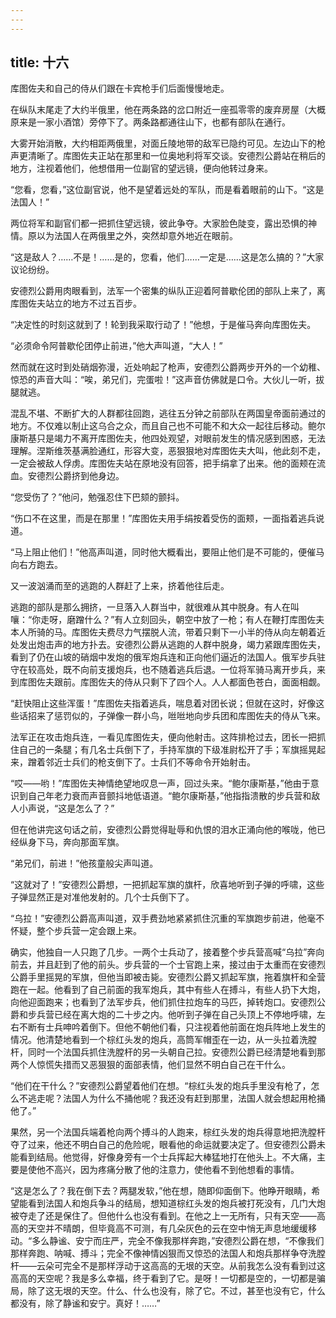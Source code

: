 ```yaml
---
---
---
```

title: 十六
---



库图佐夫和自己的侍从们跟在卡宾枪手们后面慢慢地走。

在纵队末尾走了大约半俄里，他在两条路的岔口附近一座孤零零的废弃房屋（大概原来是一家小酒馆）旁停下了。两条路都通往山下，也都有部队在通行。

大雾开始消散，大约相距两俄里，对面丘陵地带的敌军已隐约可见。左边山下的枪声更清晰了。库图佐夫正站在那里和一位奥地利将军交谈。安德烈公爵站在稍后的地方，注视着他们，他想借用一位副官的望远镜，便向他转过身来。

“您看，您看，”这位副官说，他不是望着远处的军队，而是看着眼前的山下。“这是法国人！”

两位将军和副官们都一把抓住望远镜，彼此争夺。大家脸色陡变，露出恐惧的神情。原以为法国人在两俄里之外，突然却意外地近在眼前。

“这是敌人？……不是！……是的，您看，他们……一定是……这是怎么搞的？”大家议论纷纷。

安德烈公爵用肉眼看到，法军一个密集的纵队正迎着阿普歇伦团的部队上来了，离库图佐夫站立的地方不过五百步。

“决定性的时刻这就到了！轮到我采取行动了！”他想，于是催马奔向库图佐夫。

“必须命令阿普歇伦团停止前进，”他大声叫道，“大人！”

然而就在这时到处硝烟弥漫，近处响起了枪声，安德烈公爵两步开外的一个幼稚、惊恐的声音大叫：“唉，弟兄们，完蛋啦！”这声音仿佛就是口令。大伙儿一听，拔腿就逃。

混乱不堪、不断扩大的人群都往回跑，逃往五分钟之前部队在两国皇帝面前通过的地方。不仅难以制止这乌合之众，而且自己也不可能不和大众一起往后移动。鲍尔康斯基只是竭力不离开库图佐夫，他四处观望，对眼前发生的情况感到困惑，无法理解。涅斯维茨基满脸通红，形容大变，恶狠狠地对库图佐夫大叫，他此刻不走，一定会被敌人俘虏。库图佐夫站在原地没有回答，把手绢拿了出来。他的面颊在流血。安德烈公爵挤到他身边。

“您受伤了？”他问，勉强忍住下巴颏的颤抖。

“伤口不在这里，而是在那里！”库图佐夫用手绢按着受伤的面颊，一面指着逃兵说道。

“马上阻止他们！”他高声叫道，同时他大概看出，要阻止他们是不可能的，便催马向右方跑去。

又一波汹涌而至的逃跑的人群赶了上来，挤着他往后走。

逃跑的部队是那么拥挤，一旦落入人群当中，就很难从其中脱身。有人在叫嚷：“你走呀，磨蹭什么？”有人立刻回头，朝空中放了一枪；有人在鞭打库图佐夫本人所骑的马。库图佐夫费尽力气摆脱人流，带着只剩下一小半的侍从向左朝着近处发出炮击声的地方扑去。安德烈公爵从逃跑的人群中脱身，竭力紧跟库图佐夫，看到了仍在山坡的硝烟中发炮的俄军炮兵连和正向他们逼近的法国人。俄军步兵驻守在较高处，既不向前支援炮兵，也不随着逃兵后退。一位将军骑马离开步兵，来到库图佐夫跟前。库图佐夫的侍从只剩下了四个人。人人都面色苍白，面面相觑。



“赶快阻止这些浑蛋！”库图佐夫指着逃兵，喘息着对团长说；但就在这时，好像这些话招来了惩罚似的，子弹像一群小鸟，咝咝地向步兵团和库图佐夫的侍从飞来。

法军正在攻击炮兵连，一看见库图佐夫，便向他射击。这阵排枪过去，团长一把抓住自己的一条腿；有几名士兵倒下了，手持军旗的下级准尉松开了手；军旗摇晃起来，蹭着邻近士兵们的枪支倒下了。士兵们不等命令开始射击。

“哎——哟！”库图佐夫神情绝望地叹息一声，回过头来。“鲍尔康斯基，”他由于意识到自己年老力衰而声音颤抖地低语道。“鲍尔康斯基，”他指指溃散的步兵营和敌人小声说，“这是怎么了？”

但在他讲完这句话之前，安德烈公爵觉得耻辱和仇恨的泪水正涌向他的喉咙，他已经纵身下马，奔向那面军旗。

“弟兄们，前进！”他孩童般尖声叫道。

“这就对了！”安德烈公爵想，一把抓起军旗的旗杆，欣喜地听到子弹的呼啸，这些子弹显然正是对准他发射的。几个士兵倒下了。

“乌拉！”安德烈公爵高声叫道，双手费劲地紧紧抓住沉重的军旗跑步前进，他毫不怀疑，整个步兵营一定会跟上来。

确实，他独自一人只跑了几步。一两个士兵动了，接着整个步兵营高喊“乌拉”奔向前去，并且赶到了他的前头。步兵营的一个士官跑上来，接过由于太重而在安德烈公爵手里摇晃的军旗，但他当即被击毙。安德烈公爵又抓起军旗，拖着旗杆和全营跑在一起。他看到了自己前面的我军炮兵，其中有些人在搏斗，有些人扔下大炮，向他迎面跑来；也看到了法军步兵，他们抓住拉炮车的马匹，掉转炮口。安德烈公爵和步兵营已经在离大炮的二十步之内。他听到子弹在自己头顶上不停地呼啸，左右不断有士兵呻吟着倒下。但他不朝他们看，只注视着他前面在炮兵阵地上发生的情况。他清楚地看到一个棕红头发的炮兵，高筒军帽歪在一边，从一头拉着洗膛杆，同时一个法国兵抓住洗膛杆的另一头朝自己拉。安德烈公爵已经清楚地看到那两个人惊慌失措而又恶狠狠的面部表情，他们显然不明白自己在干什么。

“他们在干什么？”安德烈公爵望着他们在想。“棕红头发的炮兵手里没有枪了，怎么不逃走呢？法国人为什么不捅他呢？我还没有赶到那里，法国人就会想起用枪捅他了。”

果然，另一个法国兵端着枪向两个搏斗的人跑来，棕红头发的炮兵得意地把洗膛杆夺了过来，他还不明白自己的危险呢，眼看他的命运就要决定了。但安德烈公爵未能看到结局。他觉得，好像身旁有一个士兵挥起大棒猛地打在他头上。不大痛，主要是使他不高兴，因为疼痛分散了他的注意力，使他看不到他想看的事情。

“这是怎么了？我在倒下去？两腿发软，”他在想，随即仰面倒下。他睁开眼睛，希望能看到法国人和炮兵争斗的结局，想知道棕红头发的炮兵被打死没有，几门大炮被夺走了还是保住了。但他什么也没有看到。在他之上一无所有，只有天空——高高的天空并不晴朗，但毕竟高不可测，有几朵灰色的云在空中悄无声息地缓缓移动。“多么静谧、安宁而庄严，完全不像我那样奔跑，”安德烈公爵在想，“不像我们那样奔跑、呐喊、搏斗；完全不像神情凶狠而又惊恐的法国人和炮兵那样争夺洗膛杆——云朵可完全不是那样浮动于这高高的无垠的天空。从前我怎么没有看到过这高高的天空呢？我是多么幸福，终于看到了它。是呀！一切都是空的，一切都是骗局，除了这无垠的天空。什么、什么也没有，除了它。不过，甚至也没有它，什么都没有，除了静谧和安宁。真好！……”